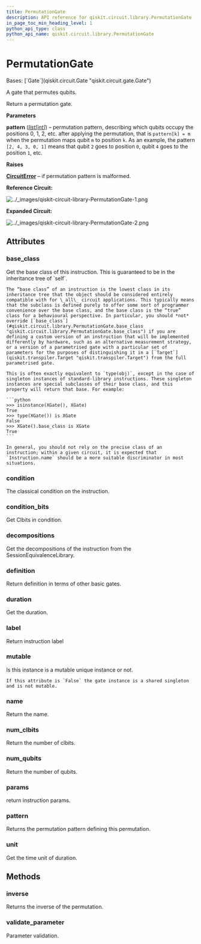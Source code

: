 ```yaml
---
title: PermutationGate
description: API reference for qiskit.circuit.library.PermutationGate
in_page_toc_min_heading_level: 1
python_api_type: class
python_api_name: qiskit.circuit.library.PermutationGate
---
```


# PermutationGate

<Class id="qiskit.circuit.library.PermutationGate" isDedicatedPage={true} github="https://github.com/qiskit/qiskit/tree/stable/0.46/qiskit/circuit/library/generalized_gates/permutation.py" signature="qiskit.circuit.library.PermutationGate(pattern)" modifiers="class">
  Bases: [`Gate`](qiskit.circuit.Gate "qiskit.circuit.gate.Gate")

  A gate that permutes qubits.

  Return a permutation gate.

  **Parameters**

  **pattern** ([*list*](https://docs.python.org/3/library/stdtypes.html#list "(in Python v3.12)")*\[*[*int*](https://docs.python.org/3/library/functions.html#int "(in Python v3.12)")*]*) – permutation pattern, describing which qubits occupy the positions 0, 1, 2, etc. after applying the permutation, that is `pattern[k] = m` when the permutation maps qubit `m` to position `k`. As an example, the pattern `[2, 4, 3, 0, 1]` means that qubit `2` goes to position `0`, qubit `4` goes to the position `1`, etc.

  **Raises**

  [**CircuitError**](circuit#qiskit.circuit.CircuitError "qiskit.circuit.CircuitError") – if permutation pattern is malformed.

  **Reference Circuit:**

  ![../\_images/qiskit-circuit-library-PermutationGate-1.png](/images/api/qiskit/0.46/qiskit-circuit-library-PermutationGate-1.png)

  **Expanded Circuit:**

  ![../\_images/qiskit-circuit-library-PermutationGate-2.png](/images/api/qiskit/0.46/qiskit-circuit-library-PermutationGate-2.png)

  ## Attributes

  ### base\_class

  <Attribute id="qiskit.circuit.library.PermutationGate.base_class">
    Get the base class of this instruction. This is guaranteed to be in the inheritance tree of `self`.

    The “base class” of an instruction is the lowest class in its inheritance tree that the object should be considered entirely compatible with for \_all\_ circuit applications. This typically means that the subclass is defined purely to offer some sort of programmer convenience over the base class, and the base class is the “true” class for a behavioural perspective. In particular, you should *not* override [`base_class`](#qiskit.circuit.library.PermutationGate.base_class "qiskit.circuit.library.PermutationGate.base_class") if you are defining a custom version of an instruction that will be implemented differently by hardware, such as an alternative measurement strategy, or a version of a parametrised gate with a particular set of parameters for the purposes of distinguishing it in a [`Target`](qiskit.transpiler.Target "qiskit.transpiler.Target") from the full parametrised gate.

    This is often exactly equivalent to `type(obj)`, except in the case of singleton instances of standard-library instructions. These singleton instances are special subclasses of their base class, and this property will return that base. For example:

    ```python
    >>> isinstance(XGate(), XGate)
    True
    >>> type(XGate()) is XGate
    False
    >>> XGate().base_class is XGate
    True
    ```

    In general, you should not rely on the precise class of an instruction; within a given circuit, it is expected that `Instruction.name` should be a more suitable discriminator in most situations.
  </Attribute>

  ### condition

  <Attribute id="qiskit.circuit.library.PermutationGate.condition">
    The classical condition on the instruction.
  </Attribute>

  ### condition\_bits

  <Attribute id="qiskit.circuit.library.PermutationGate.condition_bits">
    Get Clbits in condition.
  </Attribute>

  ### decompositions

  <Attribute id="qiskit.circuit.library.PermutationGate.decompositions">
    Get the decompositions of the instruction from the SessionEquivalenceLibrary.
  </Attribute>

  ### definition

  <Attribute id="qiskit.circuit.library.PermutationGate.definition">
    Return definition in terms of other basic gates.
  </Attribute>

  ### duration

  <Attribute id="qiskit.circuit.library.PermutationGate.duration">
    Get the duration.
  </Attribute>

  ### label

  <Attribute id="qiskit.circuit.library.PermutationGate.label">
    Return instruction label
  </Attribute>

  ### mutable

  <Attribute id="qiskit.circuit.library.PermutationGate.mutable">
    Is this instance is a mutable unique instance or not.

    If this attribute is `False` the gate instance is a shared singleton and is not mutable.
  </Attribute>

  ### name

  <Attribute id="qiskit.circuit.library.PermutationGate.name">
    Return the name.
  </Attribute>

  ### num\_clbits

  <Attribute id="qiskit.circuit.library.PermutationGate.num_clbits">
    Return the number of clbits.
  </Attribute>

  ### num\_qubits

  <Attribute id="qiskit.circuit.library.PermutationGate.num_qubits">
    Return the number of qubits.
  </Attribute>

  ### params

  <Attribute id="qiskit.circuit.library.PermutationGate.params">
    return instruction params.
  </Attribute>

  ### pattern

  <Attribute id="qiskit.circuit.library.PermutationGate.pattern">
    Returns the permutation pattern defining this permutation.
  </Attribute>

  ### unit

  <Attribute id="qiskit.circuit.library.PermutationGate.unit">
    Get the time unit of duration.
  </Attribute>

  ## Methods

  ### inverse

  <Function id="qiskit.circuit.library.PermutationGate.inverse" signature="inverse()">
    Returns the inverse of the permutation.
  </Function>

  ### validate\_parameter

  <Function id="qiskit.circuit.library.PermutationGate.validate_parameter" signature="validate_parameter(parameter)">
    Parameter validation.
  </Function>
</Class>

